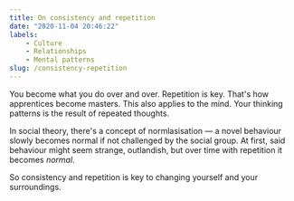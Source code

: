 ```yaml
---
title: On consistency and repetition
date: "2020-11-04 20:46:22"
labels:
    - Culture
    - Relationships
    - Mental patterns
slug: /consistency-repetition
---
```


You become what you do over and over. Repetition is key. That's how apprentices become masters. This also applies to the mind. Your thinking patterns is the result of repeated thoughts. 

In social theory, there's a concept of normlasisation — a novel behaviour slowly becomes normal if not challenged by the social group. At first, said behaviour might seem strange, outlandish, but over time with repetition it becomes _normal_. 

So consistency and repetition is key to changing yourself and your surroundings.